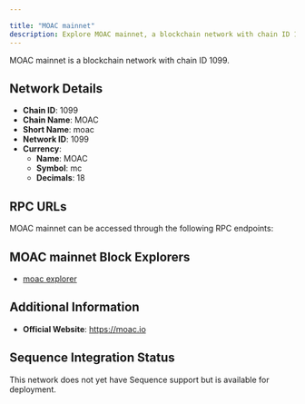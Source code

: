 ```yaml
---

title: "MOAC mainnet"
description: Explore MOAC mainnet, a blockchain network with chain ID 1099. Learn about its native currency, MOAC, and how to interact with the network.
---
```




MOAC mainnet is a blockchain network with chain ID 1099.

## Network Details

- **Chain ID**: 1099
- **Chain Name**: MOAC
- **Short Name**: moac
- **Network ID**: 1099
- **Currency**: 
  - **Name**: MOAC
  - **Symbol**: mc
  - **Decimals**: 18

## RPC URLs

MOAC mainnet can be accessed through the following RPC endpoints:



## MOAC mainnet Block Explorers

- [moac explorer](https://explorer.moac.io)

## Additional Information

- **Official Website**: https://moac.io

## Sequence Integration Status

This network does not yet have Sequence support but is available for deployment.
